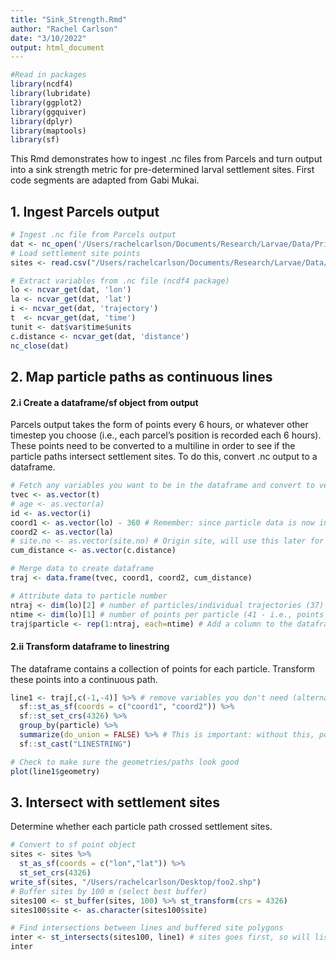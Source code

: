 ```yaml
---
title: "Sink_Strength.Rmd"
author: "Rachel Carlson"
date: "3/10/2022"
output: html_document
---
```


```r
#Read in packages 
library(ncdf4)
library(lubridate)
library(ggplot2)
library(ggquiver)
library(dplyr)
library(maptools)
library(sf)
```

This Rmd demonstrates how to ingest .nc files from Parcels and turn output into a sink strength metric for pre-determined larval settlement sites. First code segments are adapted from Gabi Mukai.

## 1. Ingest Parcels output

```r
# Ingest .nc file from Parcels output
dat <- nc_open('/Users/rachelcarlson/Documents/Research/Larvae/Data/Primary/parcels/out/Test_Larvae_12Feb2022.nc')
# Load settlement site points
sites <- read.csv("/Users/rachelcarlson/Documents/Research/Larvae/Data/Primary/parcels/kona_larvae/tile_sites.csv")

# Extract variables from .nc file (ncdf4 package)
lo <- ncvar_get(dat, 'lon')
la <- ncvar_get(dat, 'lat')
i <- ncvar_get(dat, 'trajectory')
t  <- ncvar_get(dat, 'time') 
tunit <- dat$var$time$units
c.distance <- ncvar_get(dat, 'distance')
nc_close(dat)
```

## 2. Map particle paths as continuous lines
#### 2.i Create a dataframe/sf object from output

Parcels output takes the form of points every 6 hours, or whatever other timestep you choose (i.e., each parcel's position is recorded each 6 hours). These points need to be converted to a multiline in order to see if the particle paths intersect settlement sites. To do this, convert .nc output to a dataframe.

```r
# Fetch any variables you want to be in the dataframe and convert to vector
tvec <- as.vector(t)
# age <- as.vector(a)
id <- as.vector(i)
coord1 <- as.vector(lo) - 360 # Remember: since particle data is now in 0 - 360 dd (rather than -180 to 180), we need to convert locations accordingly. It would be easier to just convert settlement site to 0 - 360, but adding a buffer automatically reprojects that data.
coord2 <- as.vector(la)
# site.no <- as.vector(site.no) # Origin site, will use this later for origin probability mapping
cum_distance <- as.vector(c.distance)

# Merge data to create dataframe
traj <- data.frame(tvec, coord1, coord2, cum_distance)

# Attribute data to particle number
ntraj <- dim(lo)[2] # number of particles/individual trajectories (37)
ntime <- dim(lo)[1] # number of points per particle (41 - i.e., points logged for each particle every 6 hours for 10 days)
traj$particle <- rep(1:ntraj, each=ntime) # Add a column to the dataframe of 41 "particle 1s", then 41 "particle 2s", etc.
```

#### 2.ii Transform dataframe to linestring

The dataframe contains a collection of points for each particle. Transform these points into a continuous path.

```r
line1 <- traj[,c(-1,-4)] %>% # remove variables you don't need (alternatively, can aggregate into one value/path using `summarize`)
  sf::st_as_sf(coords = c("coord1", "coord2")) %>%
  sf::st_set_crs(4326) %>% 
  group_by(particle) %>% 
  summarize(do_union = FALSE) %>% # This is important: without this, points will be connected at random and you'll get a zigzag
  sf::st_cast("LINESTRING")

# Check to make sure the geometries/paths look good
plot(line1$geometry)
```

## 3. Intersect with settlement sites

Determine whether each particle path crossed settlement sites.

```r
# Convert to sf point object
sites <- sites %>%
  st_as_sf(coords = c("lon","lat")) %>% 
  st_set_crs(4326)
write_sf(sites, "/Users/rachelcarlson/Desktop/foo2.shp")
# Buffer sites by 100 m (select best buffer)
sites100 <- st_buffer(sites, 100) %>% st_transform(crs = 4326)
sites100$site <- as.character(sites100$site)

# Find intersections between lines and buffered site polygons
inter <- st_intersects(sites100, line1) # sites goes first, so will list all paths intersecting each site
inter
```






